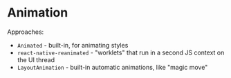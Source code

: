 # Animation

Approaches:

- `Animated` - built-in, for animating styles
- `react-native-reanimated` - "worklets" that run in a second JS context on the UI thread
- `LayoutAnimation` - built-in automatic animations, like "magic move"
